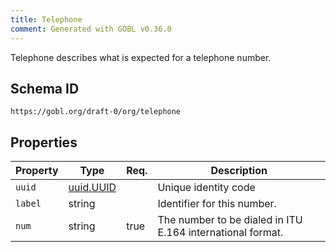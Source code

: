 ```yaml
---
title: Telephone
comment: Generated with GOBL v0.36.0
---
```


Telephone describes what is expected for a telephone number.

## Schema ID

`https://gobl.org/draft-0/org/telephone`

## Properties

| Property | Type                            | Req. | Description                                                |
|----------|---------------------------------|------|------------------------------------------------------------|
| `uuid`   | [uuid.UUID](/draft-0/uuid/uuid) |      | Unique identity code                                       |
| `label`  | string                          |      | Identifier for this number.                                |
| `num`    | string                          | true | The number to be dialed in ITU E.164 international format. |

